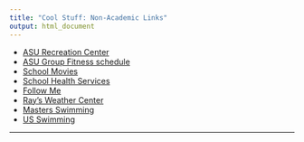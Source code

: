 ```yaml
---
title: "Cool Stuff: Non-Academic Links"
output: html_document
---
```


- [ASU Recreation Center](http://urec.appstate.edu/student-recreation-center)    
- [ASU Group Fitness schedule](http://fitness.appstate.edu/pagesmith/19)        
- [School Movies](http://csil.orgsync.com/org/apps/Films/)        
- [School Health Services](https://healthservices.appstate.edu/pagesmith/105)      
- [Follow Me](https://www.facebook.com/Indy.Jung)       
- [Ray's Weather Center](http://booneweather.com/)      
- [Masters Swimming](http://www.usms.org/)       
- [US Swimming](http://www.usaswimming.org/DesktopDefault.aspx)       

* * *